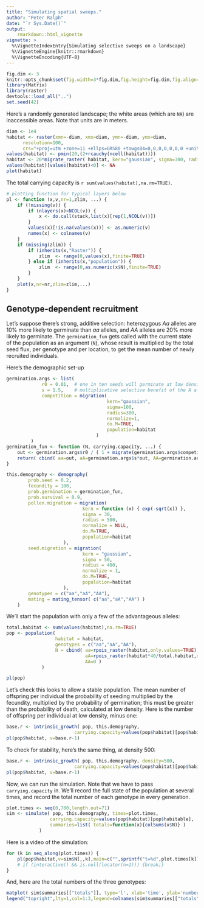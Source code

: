 ```yaml
---
title: "Simulating spatial sweeps."
author: "Peter Ralph"
date: "`r Sys.Date()`"
output: 
    rmarkdown::html_vignette
vignette: >
  %\VignetteIndexEntry{Simulating selective sweeps on a landscape}
  %\VignetteEngine{knitr::rmarkdown}
  %\VignetteEncoding{UTF-8}
---
```




```r
fig.dim <- 3
knitr::opts_chunk$set(fig.width=3*fig.dim,fig.height=fig.dim,fig.align='center')
library(Matrix)
library(raster)
devtools::load_all("..")
set.seed(42)
```


Here's a randomly generated landscape; the white areas (which are `NA`) are inaccessible areas.
Note that units are in meters.
```r
diam <- 1e4
habitat <- raster(xmn=-diam, xmx=diam, ymn=-diam, ymx=diam, 
      resolution=100,
      crs="+proj=utm +zone=11 +ellps=GRS80 +towgs84=0,0,0,0,0,0,0 +units=m +no_defs")
values(habitat) <- pmin(20,(2+rcauchy(ncell(habitat))))
habitat <- 20*migrate_raster( habitat, kern="gaussian", sigma=300, radius=1500 )
values(habitat)[values(habitat)<0] <- NA
plot(habitat)
```

The total carrying capacity is `r sum(values(habitat),na.rm=TRUE)`.

```r
# plotting function for typical layers below
pl <- function (x,v,nr=1,zlim, ...) {
    if (!missing(v)) {
        if (nlayers(x)<NCOL(v)) {
            x <- do.call(stack,list(x)[rep(1,NCOL(v))])
        }
        values(x)[!is.na(values(x))] <- as.numeric(v)
        names(x) <- colnames(v)
    }
    if (missing(zlim)) {
        if (inherits(x,"Raster")) {
            zlim  <- range(0,values(x),finite=TRUE)
        } else if (inherits(x,"population")) {
            zlim  <- range(0,as.numeric(x$N),finite=TRUE)
        }
    }
    plot(x,nr=nr,zlim=zlim,...)
}
```

Genotype-dependent recruitment
------------------------------

Let's suppose there's strong, additive selection:
heterozygous *Aa* alleles are 10% more likely to germinate than *aa* alleles,
and *AA* alleles are 20% more likely to germinate.
The `germination_fun` gets called with the current state of the population as an argument (`N`),
whose result is multiplied by the total seed flux, per genotype and per location,
to get the mean number of newly recruited individuals.


Here's the demographic set-up
```r
germination.args <- list( 
             r0 = 0.01,  # one in ten seeds will germinate at low densities
             s = 1.5,    # multiplicative selective benefit of the A allele
             competition = migration(
                                     kern="gaussian",
                                     sigma=100,
                                     radius=300,
                                     normalize=1,
                                     do.M=TRUE,
                                     population=habitat
                                 )
         )
germination_fun <- function (N, carrying.capacity, ...) {
    out <- germination.args$r0 / ( 1 + migrate(germination.args$competition,x=rowSums(N))/carrying.capacity )
    return( cbind( aa=out, aA=germination.args$s*out, AA=germination.args$s^2*out ) )
}

this.demography <- demography(
        prob.seed = 0.2,
        fecundity = 100,
        prob.germination = germination_fun,
        prob.survival = 0.9,
        pollen.migration = migration(
                            kern = function (x) { exp(-sqrt(x)) },
                            sigma = 30,
                            radius = 500,
                            normalize = NULL,
                            do.M=TRUE,
                            population=habitat
                     ),
        seed.migration = migration(
                            kern = "gaussian",
                            sigma = 50,
                            radius = 400,
                            normalize = 1,
                            do.M=TRUE,
                            population=habitat
                     ),
        genotypes = c("aa","aA","AA"),
        mating = mating_tensor( c("aa","aA","AA") )
    )
```



We'll start the population with only a few of the advantageous alleles:
```r
total.habitat <- sum(values(habitat),na.rm=TRUE)
pop <- population( 
                  habitat = habitat,
                  genotypes = c("aa","aA","AA"),
                  N = cbind( aa=rpois_raster(habitat,only.values=TRUE),
                             aA=rpois_raster(habitat*40/total.habitat,only.values=TRUE),
                             AA=0 )
             )

pl(pop)
```

Let's check this looks to allow a stable population.
The mean number of offspring per individual
the probability of seeding
multiplied by the fecundity,
multiplied by the probability of germination;
this must be greater than the probability of death,
calculated at low density.
Here is the number of offspring per individual at low density, minus one:
```r
base.r <- intrinsic_growth( pop, this.demography, 
                         carrying.capacity=values(pop$habitat)[pop$habitable] )
pl(pop$habitat, v=base.r-1)
```

To check for stability, here's the same thing, at density 500:
```r
base.r <- intrinsic_growth( pop, this.demography, density=500,
                         carrying.capacity=values(pop$habitat)[pop$habitable] )
pl(pop$habitat, v=base.r-1)
```

Now, we can run the simulation.
Note that we have to pass `carrying.capacity` in.
We'll record the full state of the population at several times, 
and record the total number of each genotype in every generation.
```r
plot.times <- seq(0,700,length.out=71)
sim <- simulate( pop, this.demography, times=plot.times, 
                carrying.capacity=values(pop$habitat)[pop$habitable],
                summaries=list( totals=function(x){colSums(x$N)} )
            )
```

Here is a video of the simulation:
```r
for (k in seq_along(plot.times)) {
    pl(pop$habitat,v=sim$N[,,k],main=c("",sprintf("t=%d",plot.times[k])),zlim=range(sim$N,finite=TRUE))
    # if (interactive() && is.null(locator(n=1))) {break;}
}
```

And, here are the total numbers of the three genotypes:
```r
matplot( sim$summaries[["totals"]], type='l', xlab='time', ylab='numbers', lty=1 )
legend("topright",lty=1,col=1:3,legend=colnames(sim$summaries[["totals"]]))
```
